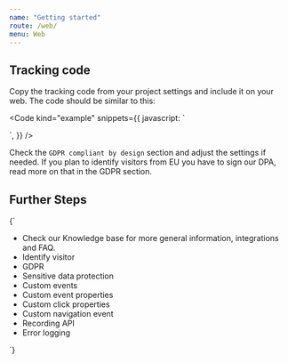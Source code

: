 ```yaml
---
name: "Getting started"
route: /web/
menu: Web
---
```



<Title>Getting started</Title>

## Tracking code

Copy the tracking code from your project settings and include it on your web. The code should be similar to this:

<Code
  kind="example"
  snippets={{
    javascript: `
<script type='text/javascript'>
  window.smartlook||(function(d) {
    var o=smartlook=function(){ o.api.push(arguments)},h=d.getElementsByTagName('head')[0];
    var c=d.createElement('script');o.api=new Array();c.async=true;c.type='text/javascript';
    c.charset='utf-8';c.src='https://rec.smartlook.com/recorder.js';h.appendChild(c);
    })(document);
    smartlook('init', 'YOUR_PROJECT_KEY');
</script>
`,
  }}
/>

Check the `GDPR compliant by design` section and adjust the settings if needed. If you plan to identify visitors from EU you have to sign our DPA, read more on that in the GDPR section.

## Further Steps

<TextBlock>{`
* Check our <Link target="_blank" to="https://help.smartlook.com">Knowledge base</Link> for more general information, integrations and FAQ.
* <Link to="/web/identify-visitor" platform="web">Identify visitor</Link>
* <Link to="/web/gdpr" platform="web">GDPR</Link>
* <Link to="/web/sensitive-data-protection" platform="web">Sensitive data protection</Link>
* <Link to="/web/custom-events" platform="web">Custom events</Link>
* <Link to="/web/custom-event-props" platform="web">Custom event properties</Link>
* <Link to="/web/custom-click-props" platform="web">Custom click properties</Link>
* <Link to="/web/custom-navigation-event" platform="web">Custom navigation event</Link>
* <Link to="/web/recording-api" platform="web">Recording API</Link>
* <Link to="/web/error-logging" platform="web">Error logging</Link>
`}</TextBlock>
